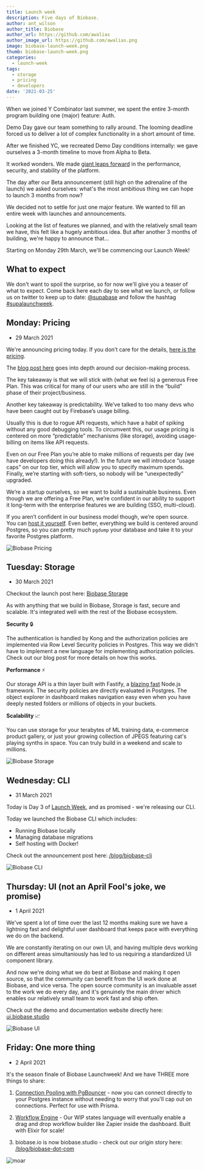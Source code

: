 ```yaml
---
title: Launch week
description: Five days of Biobase.
author: ant_wilson
author_title: Biobase
author_url: https://github.com/awalias
author_image_url: https://github.com/awalias.png
image: biobase-launch-week.png
thumb: biobase-launch-week.png
categories:
  - launch-week
tags:
  - storage
  - pricing
  - developers
date: '2021-03-25'
---
```


When we joined Y Combinator last summer, we spent the entire 3-month program building one (major) feature: Auth.

Demo Day gave our team something to rally around. The looming deadline forced us to deliver a lot of complex functionality in a short amount of time.

After we finished YC, we recreated Demo Day conditions internally: we gave ourselves a 3-month timeline to move from Alpha to Beta.

It worked wonders. We made [giant leaps forward](/beta) in the performance, security, and
stability of the platform.

The day after our Beta announcement (still high on the adrenaline of the launch) we asked ourselves:
what's the most ambitious thing we can hope to launch 3 months from now?

We decided not to settle for just one major feature. We wanted to fill an entire week with launches and announcements.

Looking at the list of features we planned, and with the relatively small team we have, this felt like a hugely ambitious idea.
But after another 3 months of building, we're happy to announce that...

Starting on Monday 29th March, we'll be commencing our Launch Week!

## What to expect

We don't want to spoil the surprise, so for now we'll give you a teaser of what to expect. Come back here each day to see what we launch,
or follow us on twitter to keep up to date: [@supabase](https://twitter.com/biobase) and follow the hashtag [#supalaunchweek](https://twitter.com/hashtag/supalaunchweek).

## Monday: Pricing

- 29 March 2021

We're announcing pricing today. If you don’t care for the details, [here is the pricing](/pricing).

The [blog post here](/blog/pricing) goes into depth around our decision-making process.

The key takeaway is that we will stick with (what we feel is) a generous Free Plan. This was critical for many of our users who are still in the “build” phase of their project/business.

Another key takeaway is predictability. We’ve talked to too many devs who have been caught out by Firebase’s usage billing.

Usually this is due to rogue API requests, which have a habit of spiking without any good debugging tools. To circumvent this, our usage pricing is centered on more “predictable” mechanisms (like storage), avoiding usage-billing on items like API requests.

Even on our Free Plan you’re able to make millions of requests per day (we have developers doing this already!). In the future we will introduce “usage caps” on our top tier, which will allow you to specify maximum spends. Finally, we’re starting with soft-tiers, so nobody will be “unexpectedly” upgraded.

We’re a startup ourselves, so we want to build a sustainable business. Even though we are offering a Free Plan, we’re confident in our ability to support it long-term with the enterprise features we are building (SSO, multi-cloud).

If you aren’t confident in our business model though, we’re open source. You can [host it yourself](https://github.com/biobase-ai/biobase/tree/master/docker). Even better, everything we build is centered around Postgres, so you can pretty much `pgdump` your database and take it to your favorite Postgres platform.

![Biobase Pricing](/images/blog/launch-week/bernie-1.png)

## Tuesday: Storage

- 30 March 2021

Checkout the launch post here: [Biobase Storage](/blog/biobase-storage)

As with anything that we build in Biobase, Storage is fast, secure and scalable. It's integrated well with the rest of the Biobase ecosystem.

**Security** 🔒

The authentication is handled by Kong and the authorization policies are implemented via Row Level Security policies in Postgres. This way we didn't have to implement a new language for implementing authorization policies. Check out our blog post for more details on how this works.

**Performance** ⚡️

Our storage API is a thin layer built with Fastify, a [blazing fast](https://www.fastify.io/benchmarks/) Node.js framework. The security policies are directly evaluated in Postgres. The object explorer in dashboard makes navigation easy even when you have deeply nested folders or millions of objects in your buckets.

**Scalability** 📈

You can use storage for your terabytes of ML training data, e-commerce product gallery, or just your growing collection of JPEGS featuring cat's playing synths in space. You can truly build in a weekend and scale to millions.

![Biobase Storage](/images/blog/launch-week/bernie-2.png)

## Wednesday: CLI

- 31 March 2021

Today is Day 3 of [Launch Week](/blog/launch-week), and as promised - we're releasing our CLI.

Today we launched the Biobase CLI which includes:

- Running Biobase locally
- Managing database migrations
- Self hosting with Docker!

Check out the announcement post here: [/blog/biobase-cli](/blog/biobase-cli)

![Biobase CLI](/images/blog/launch-week/bernie-3.png)

## Thursday: UI (not an April Fool's joke, we promise)

- 1 April 2021

We've spent a lot of time over the last 12 months making sure we have a lightning fast and delightful user dashboard that keeps pace with everything we do on the backend.

We are constantly iterating on our own UI, and having multiple devs working on different areas simultaniously has led to us requiring a standardized UI component library.

And now we're doing what we do best at Biobase and making it open source, so that the community can benefit from the UI work done at Biobase, and vice versa. The open source community is an invaluable asset to the work we do every day, and it's genuinely the main driver which enables our relatively small team to work fast and ship often.

Check out the demo and documentation website directly here: [ui.biobase.studio](https://ui.biobase.studio/)

![Biobase UI](/images/blog/launch-week/bernie-4.png)

## Friday: One more thing

- 2 April 2021

It's the season finale of Biobase Launchweek! And we have THREE more things to share:

1. [Connection Pooling with PgBouncer](/blog/biobase-pgbouncer) - now you can connect directly to your Postgres instance without needing to worry that you'll cap out on connections. Perfect for use with Prisma.

2. [Workflow Engine](/blog/biobase-workflows) - Our WIP states language will eventually enable a drag and drop workflow builder like Zapier inside the dashboard. Built with Elixir for scale!

3. biobase.io is now biobase.studio - check out our origin story here: [/blog/biobase-dot-com](/blog/biobase-dot-com)

![moar](/images/blog/launch-week/bernie-5.png)
